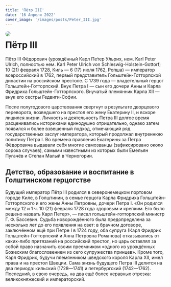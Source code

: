 ```yaml
---
title: 'Пётр III'
date: '16 Апреля 2022'
cover_image: '/images/posts/Peter_III.jpg'
---
```


<!-- ![Nikolai II](/public/images/posts/Nikolai_II.jpg)  -->

<img style="float: left; border-radius: 1rem; margin-right: 1rem" src="/images/posts/Peter_III.jpg">

# Пётр III

Пётр III Фёдорович (урождённый Карл Пе́тер У́льрих, нем. Karl Peter Ulrich, полностью нем. Karl Peter Ulrich von Schleswig-Holstein-Gottorf; 10 (21) февраля 1728, Киль — 6 (17) июля 1762, Ропша) — император всероссийский в 1762, первый представитель Гольштейн-Готторпской династии на российском престоле. C 1739 года — владетельный герцог Гольштейн-Готторпский. Внук Петра I — сын его дочери Анны и Карла Фридриха Гольштейн-Готторпского. Внучатый племянник Карла XII — внук его сестры Гедвиги-Софии.

После полугодового царствования свергнут в результате дворцового переворота, возведшего на престол его жену Екатерину II, и вскоре лишился жизни. Личность и деятельность Петра III долгое время расценивались историками единодушно отрицательно, однако затем появился и более взвешенный подход, отмечающий ряд государственных заслуг императора, который продолжал внутреннюю политику Петра I. Во времена правления Екатерины за Петра Фёдоровича выдавали себя многие самозванцы (зафиксировано около сорока случаев), самыми известными из которых были Емельян Пугачёв и Степан Малый в Черногории.

## Детство, образование и воспитание в Голштинском герцогстве

Будущий император Пётр III родился в северонемецком портовом городе Киле, в Голштинии, в семье герцога Карла Фридриха Гольштейн-Готторпского и его жены Анны Петровны, дочери Петра I. «Он родился между 12 и 1 ч. 10 (21) февраля 1728 года здоровым и крепким. Его было решено назвать Карл Петер», — писал гольштейн-готторпский министр Г. Ф. Бассевич. Судьба новорождённого была предопределена за несколько лет до его появления на свет: в брачном договоре, заключённом ещё при Петре I в 1724 году, оба супруга (Карл Фридрих Гольштейн-Готторпский и Анна Петровна Романова) отказывались от каких-либо притязаний на российский престол, но царь оставлял за собой право назначить своим преемником «одного из урождённых Божеским благословением из сего супружества принцев». Кроме того, Карл Фридрих, будучи племянником шведского короля Карла XII, имел права и на престол Швеции. Сама жизнь будущего Петра III делится на два периода: кильский (1728—1741) и петербургский (1742—1762). Последний, в свою очередь, на два ещё более неравных отрезка: великокняжеский и императорский.
